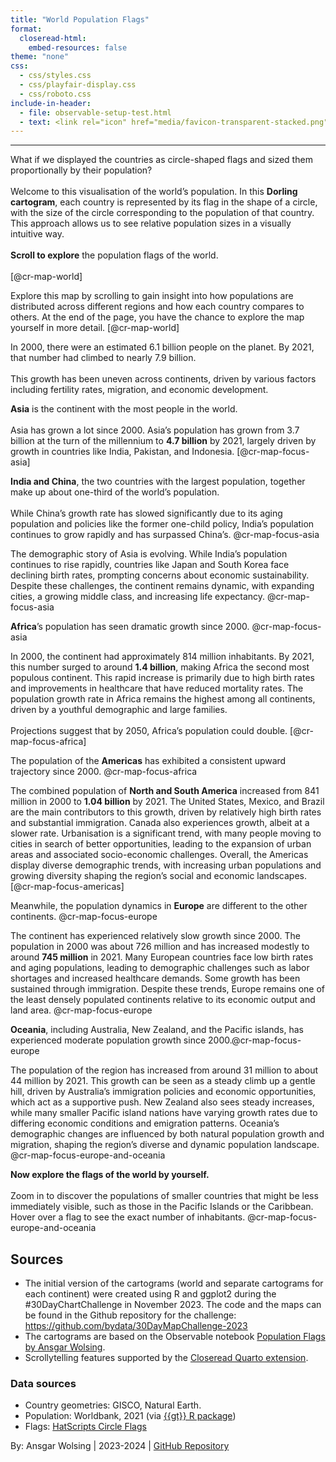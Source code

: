 ```yaml
---
title: "World Population Flags"
format: 
  closeread-html:
    embed-resources: false
theme: "none"
css:
  - css/styles.css
  - css/playfair-display.css
  - css/roboto.css
include-in-header:
  - file: observable-setup-test.html
  - text: <link rel="icon" href="media/favicon-transparent-stacked.png" type="image/png"><link rel="stylesheet" href="https://cdnjs.cloudflare.com/ajax/libs/font-awesome/6.0.0-beta3/css/all.min.css">
---
```


------------------------------------------------------------------------

::: {.cr-section layout="overlay-left"}

::: {#cr-map-world}
<div class="container">
  <div id="observablehq-map-world" class="observable-map"></div>
</div>
:::

::: {#cr-map-focus-asia}
<div class="container">
  <div id="observablehq-map_focus_asia" class="observable-map"></div>
</div>
:::

::: {#cr-map-focus-africa}
<div class="container">
  <div id="observablehq-map_focus_africa" class="observable-map"></div>
</div>
:::

::: {#cr-map-focus-americas}
<div class="container">
  <div id="observablehq-map_focus_americas" class="observable-map"></div>
</div>
:::

::: {#cr-map-focus-europe}
<div class="container">
  <div id="observablehq-map_focus_europe" class="observable-map"></div>
</div>
:::

::: {#cr-map-focus-europe-and-oceania}
<div class="container">
  <div id="observablehq-map_focus_europe_and_oceania" class="observable-map"></div>
</div>
:::


<span class="next-continent">What if we displayed the countries as circle-shaped flags and sized them proportionally by their population?</span><br><br>Welcome to this visualisation of the world's population. In this **Dorling cartogram**, each country is represented by its flag in the shape of a circle, with the size of the circle corresponding to the population of that country. This approach allows us to see relative population sizes in a visually intuitive way.<br><br>**Scroll to explore** the population flags of the world.<br><br>
[@cr-map-world]

Explore this map by scrolling to gain insight into how populations are distributed across different regions and how each country compares to others. At the end of the page, you have the chance to explore the map yourself in more detail.
[@cr-map-world]

<span class="next-continent">In 2000, there were an estimated 6.1 billion people on the planet. By 2021, that number had climbed to nearly 7.9 billion.</span><br><br>This growth has been uneven across continents, driven by various factors including fertility rates, migration, and economic development.

<span class="next-continent">**Asia** is the continent with the most people in the world.</span><br><br>Asia has grown a lot since 2000. Asia's population has grown from 3.7 billion at the turn of the millennium to **4.7 billion** by 2021, largely driven by growth in countries like India, Pakistan, and Indonesia.
[@cr-map-focus-asia]

<span class="next-continent">**India and China**, the two countries with the largest population, together make up about one-third of the world's population.</span><br><br>While China’s growth rate has slowed significantly due to its aging population and policies like the former one-child policy, India’s population continues to grow rapidly and has surpassed China's.
[@cr-map-focus-asia]{pan-to="-30%,25%" scale-by="2.2"}

The demographic story of Asia is evolving. While India's population continues to rise rapidly, countries like Japan and South Korea face declining birth rates, prompting concerns about economic sustainability. Despite these challenges, the continent remains dynamic, with expanding cities, a growing middle class, and increasing life expectancy.
[@cr-map-focus-asia]{pan-to="-28%,8%" scale-by="1.6"}

<span class="next-continent">**Africa**'s population has seen dramatic growth since 2000.</span> [@cr-map-focus-asia]{pan-to="10%,-27%" scale-by="1.8"}

In 2000, the continent had approximately 814 million inhabitants. By 2021, this number surged to around **1.4 billion**, making Africa the second most populous continent. This rapid increase is primarily due to high birth rates and improvements in healthcare that have reduced mortality rates. The population growth rate in Africa remains the highest among all continents, driven by a youthful demographic and large families.<br><br><span class="next-continent">Projections suggest that by 2050, Africa's population could double.</span>
[@cr-map-focus-africa]

<span class="next-continent">The population of the **Americas** has exhibited a consistent upward trajectory since 2000.</span> [@cr-map-focus-africa]{pan-to="40%,0%" scale-by="1.1"}

The combined population of **North and South America** increased from 841 million in 2000 to **1.04 billion** by 2021. The United States, Mexico, and Brazil are the main contributors to this growth, driven by relatively high birth rates and substantial immigration. Canada also experiences growth, albeit at a slower rate. Urbanisation is a significant trend, with many people moving to cities in search of better opportunities, leading to the expansion of urban areas and associated socio-economic challenges. Overall, the Americas display diverse demographic trends, with increasing urban populations and growing diversity shaping the region's social and economic landscapes.
[@cr-map-focus-americas]

<span class="next-continent">Meanwhile, the population dynamics in **Europe** are different to the other continents.</span> [@cr-map-focus-europe]{pan-to="10%,0%" scale-by="0.8"}

The continent has experienced relatively slow growth since 2000. The population in 2000 was about 726 million and has increased modestly to around **745 million** in 2021. Many European countries face low birth rates and aging populations, leading to demographic challenges such as labor shortages and increased healthcare demands. Some growth has been sustained through immigration. Despite these trends, Europe remains one of the least densely populated continents relative to its economic output and land area.
[@cr-map-focus-europe]{pan-to="18.5%,70%" scale-by="2.8"}

<span class="next-continent">**Oceania**, including Australia, New Zealand, and the Pacific islands, has experienced moderate population growth since 2000.</span>[@cr-map-focus-europe]{pan-to="-90%,-70%" scale-by="1.8"}

The population of the region has increased from around 31 million to about 44 million by 2021. This growth can be seen as a steady climb up a gentle hill, driven by Australia's immigration policies and economic opportunities, which act as a supportive push. New Zealand also sees steady increases, while many smaller Pacific island nations have varying growth rates due to differing economic conditions and emigration patterns. Oceania's demographic changes are influenced by both natural population growth and migration, shaping the region's diverse and dynamic population landscape.
[@cr-map-focus-europe-and-oceania]{pan-to="-90%,-70%" scale-by="1.8"}

**Now explore the flags of the world by yourself.**<br><br>Zoom in to discover the populations of smaller countries that might be less immediately visible, such as those in the Pacific Islands or the Caribbean. Hover over a flag to see the exact number of inhabitants.
[@cr-map-focus-europe-and-oceania]{pan-to="0%,0%" scale-by="0"}

:::

:::{#cr-map-world-zoomable}
<div class="container">
  <div id="observablehq-map-world-zoomable" class="observable-map"></div>
</div>
:::


:::{.light-bg}

## Sources

- The initial version of the cartograms (world and separate cartograms for each continent) were created using R and ggplot2 during the #30DayChartChallenge in November 2023. The code and the maps can be found in the Github repository for the challenge: [https://github.com/bydata/30DayMapChallenge-2023](https://github.com/bydata/30DayMapChallenge-2023)
- The cartograms are based on the Observable notebook [Population Flags by Ansgar Wolsing](https://observablehq.com/@ansgar-wolsing/population-flags).
- Scrollytelling features supported by the [Closeread Quarto extension](https://closeread.netlify.app/).

### Data sources

-   Country geometries: GISCO, Natural Earth.
-   Population: Worldbank, 2021 (via [{{gt}} R package](https://gt.rstudio.com/))
-   Flags: [HatScripts Circle Flags](https://github.com/HatScripts/circle-flags)

<div class="byline">
  <p>By: Ansgar Wolsing | 2023-2024 | 
  <a href="https://github.com/bydata/population-flags" target="_blank">
    <i class="fab fa-github"></i> GitHub Repository
  </a>
  </p>
</div>

:::